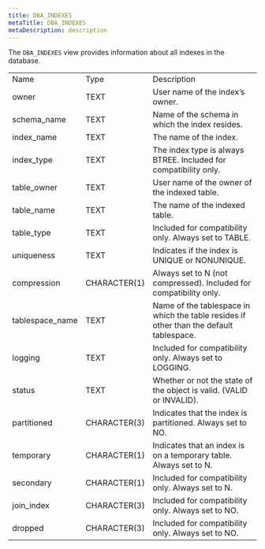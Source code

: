 ```yaml
---
title: DBA_INDEXES
metaTitle: DBA_INDEXES
metaDescription: description
---
```


The `DBA_INDEXES` view provides information about all indexes in the
database.

|                  |              |                                                                                         |
| ---------------- | ------------ | --------------------------------------------------------------------------------------- |
| Name             | Type         | Description                                                                             |
| owner            | TEXT         | User name of the index’s owner.                                                         |
| schema_name     | TEXT         | Name of the schema in which the index resides.                                          |
| index_name      | TEXT         | The name of the index.                                                                  |
| index_type      | TEXT         | The index type is always BTREE. Included for compatibility only.                        |
| table_owner     | TEXT         | User name of the owner of the indexed table.                                            |
| table_name      | TEXT         | The name of the indexed table.                                                          |
| table_type      | TEXT         | Included for compatibility only. Always set to TABLE.                                   |
| uniqueness       | TEXT         | Indicates if the index is UNIQUE or NONUNIQUE.                                          |
| compression      | CHARACTER(1) | Always set to N (not compressed). Included for compatibility only.                      |
| tablespace_name | TEXT         | Name of the tablespace in which the table resides if other than the default tablespace. |
| logging          | TEXT         | Included for compatibility only. Always set to LOGGING.                                 |
| status           | TEXT         | Whether or not the state of the object is valid. (VALID or INVALID).                    |
| partitioned      | CHARACTER(3) | Indicates that the index is partitioned. Always set to NO.                              |
| temporary        | CHARACTER(1) | Indicates that an index is on a temporary table. Always set to N.                       |
| secondary        | CHARACTER(1) | Included for compatibility only. Always set to N.                                       |
| join_index      | CHARACTER(3) | Included for compatibility only. Always set to NO.                                      |
| dropped          | CHARACTER(3) | Included for compatibility only. Always set to NO.                                      |
